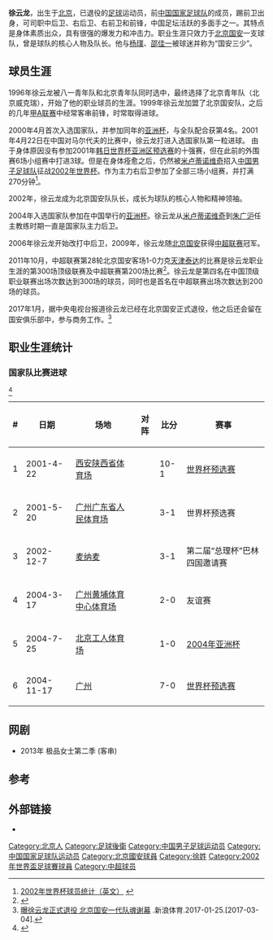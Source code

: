 {{Football player infobox
| playername = 徐云龙
| image =
| fullname = 徐云龙 
| height = 1.82米
| nickname = 国安三少,龙队
| dateofbirth = {{birth date and age|1979|2|17}}
| cityofbirth = [[北京|北京]]
| countryofbirth = {{flagicon|China}} [[中国|中国]]
| currentclub = 
| clubnumber = 
| position = [[后卫_(足球)|后卫]]、[[前卫|前卫]]、[[前锋_(足球)|前鋒]]
| youthyears = 
| youthclubs = 
| years = 1999-2016
| clubs = [[北京國安|北京國安]]
| caps(goals) = 415 (28)
| nationalyears = 2000-2008
| nationalteam = {{fb|CHN}}
| nationalcaps(goals) = 72 (7)
| pcupdate = 2016年9月18日
|ntupdate = |
}}
'''徐云龙'''{{BD|1979年|2月17日}}，出生于[[北京|北京]]，已退役的[[足球|足球]]运动员，前[[中国国家足球队|中国国家足球队]]的成员，踢前卫出身，可司职中后卫、右后卫、右前卫和前锋，中国足坛活跃的多面手之一。其特点是身体素质出众，具有很强的爆发力和冲击力。职业生涯只效力于[[北京国安|北京国安]]一支球队，曾是球队的核心人物及队长。他与[[杨璞|杨璞]]、[[邵佳一|邵佳一]]被球迷并称为“国安三少”。

== 球员生涯 ==
1996年徐云龙被八一青年队和北京青年队同时选中，最终选择了北京青年队（北京威克瑞），开始了他的职业球员的生涯。1999年徐云龙加盟了北京国安队，之后的几年[[甲A联赛|甲A联赛]]中经常客串前锋，时常取得进球。

2000年4月首次入选国家队，并参加同年的[[2000年亚洲杯足球赛|亚洲杯]]，与全队配合获第4名。2001年4月22日在中国对马尔代夫的比赛中，徐云龙打进入选国家队第一粒进球。 由于身体原因没有参加2001年[[2002年世界杯|韩日世界杯]][[2002年世界杯外围赛_(亚洲区)|亚洲区预选赛]]的十强赛，但在此前的外围赛6场小组赛中打进3球。但是在身体痊愈之后，仍然被[[米卢蒂诺维奇|米卢蒂诺维奇]]招入[[中国国家足球队|中国男子足球队]]征战[[2002年世界杯|2002年世界杯]]。作为主力右后卫参加了全部三场小组赛，并打满270分钟<ref>[http://www.fifa.com/worldcup/archive/edition=4395/statistics/players/topfoulscommitted.html 2002年世界杯球员统计（英文）] {{webarchive|url=https://web.archive.org/web/20131213002857/http://www.fifa.com/worldcup/archive/edition%3D4395/statistics/players/topfoulscommitted.html |date=2013-12-13 }}</ref>。

2002年，徐云龙成为北京国安队队长，成长为球队的核心人物和精神领袖。

2004年入选国家队参加在中国举行的[[2004年亚洲杯足球赛|亚洲杯]]。徐云龙从[[米卢蒂诺维奇|米卢蒂诺维奇]]到[[朱广沪|朱广沪]]任主教练时期一直是国家队主力后卫。

2006年徐云龙开始改打中后卫，2009年，徐云龙随[[北京国安|北京国安]]获得[[中超联赛|中超联赛]]冠军。

2011年10月，中超联赛第28轮北京国安客场1-0力克[[天津泰达|天津泰达]]的比赛是徐云龙职业生涯的第300场顶级联赛及中超联赛第200场比赛<ref>{{Cite web |url=http://sports.sina.com.cn/j/2011-10-23/00225798148.shtml |title=国安进亚冠!徐云龙第300场！工体看台或该以他命名 |access-date=2011-10-23 |archive-date=2019-08-20 |archive-url=https://web.archive.org/web/20190820112936/http://sports.sina.com.cn/j/2011-10-23/00225798148.shtml }}</ref>。徐云龙是第四名在中国顶级职业联赛出场次数达到300场的球员，同时也是首名在中超联赛出场次数达到200场的球员。

2017年1月，据中央电视台报道徐云龙已经在北京国安正式退役，他之后还会留在国安俱乐部中，参与商务工作。<ref>[http://sports.sina.com.cn/china/j/2017-01-25/doc-ifxzuswq3473124.shtml 曝徐云龙正式退役 北京国安一代队魂谢幕] {{Wayback|url=http://sports.sina.com.cn/china/j/2017-01-25/doc-ifxzuswq3473124.shtml |date=20190818223913 }}.新浪体育.2017-01-25.[2017-03-04].</ref>

==职业生涯统计==
===国家队比赛进球===
{{updated|2008-6-23}}<ref>{{zh-hans}}{{cite web | publisher =  | title = 中国国家足球队数据库 - 徐云龙 | url = http://teamchina.freehostia.com/player.php?id=xuyunlong | author =  | accessdate = 2012年7月6日 | archive-date = 2016年3月4日 | archive-url = https://web.archive.org/web/20160304111828/http://teamchina.freehostia.com/player.php?id=xuyunlong }}</ref>
{| class="wikitable" style="text-align: left; "
|- bgcolor = "red"
!#!!日期!!场地!!对阵!!比分!!赛事
|-
|1||2001-4-22||{{flagicon|CHN}} [[西安|西安]][[陕西省体育场|陕西省体育场]] || {{fb|MDV}}|| 10-1 || [[2002年世界杯外围赛|世界杯预选赛]]
|-
|2||2001-5-20||{{flagicon|CHN}}[[广州|广州]][[广东省人民体育场|广东省人民体育场]]||{{fb|CAM}}||3-1||世界杯预选赛
|-
|3||2002-12-7||{{flagicon|BHR}}[[麦纳麦|麦纳麦]]||{{fb|SYR}}||3-1||第二届“总理杯”巴林四国邀请赛
|-
|4||2004-3-17||{{flagicon|CHN}}[[广州|广州]][[黄埔体育中心体育场|黄埔体育中心体育场]]||{{fb|MYA|1974}}||2-0||友谊赛
|-
|5||2004-7-25||{{flagicon|CHN}}[[北京|北京]][[工人体育场|工人体育场]]||{{fb|QAT}}||1-0||[[2004年亚洲杯#A组|2004年亚洲杯]]
|-
|6||2004-11-17||{{flagicon|CHN}}[[广州|广州]]||{{fb|HKG}}||7-0|| [[2006年世界杯外围赛|世界杯预选赛]]
|}

==网剧==
*2013年 极品女士第二季 (客串)

== 参考 ==
{{reflist}}

== 外部链接 ==
* {{Sinaweibo|1884616407}}

{{HideH|HeadStyle=text-align:center;background:#FFD766;|Head=俱乐部荣誉}}
{{1999年甲A分类名单北京}}
{{2000年甲A分类名单北京}}
{{2001年甲A分类名单北京}}
{{2002年甲A分类名单北京}}
{{2003年甲A分类名单北京}}
{{2004年中超分类名单北京}}
{{2005年中超分类名单北京}}
{{2006年中超分类名单北京}}
{{2007年中超分类名单北京}}
{{2008年中超分类名单北京}}
{{2009年北京国安名单}}
{{2010年中超分类名单北京}}
{{2011年中超分类名单北京}}
{{2012年中超分类名单北京}}
{{2013年中超分类名单北京}}
{{2014年中超分类名单北京}}
{{2015年中超分类名单北京}}
{{2016年中超分类名单北京}}
{{HideF}}
{{2000年亚洲杯足球赛中国参赛名单}}
{{2002年世界杯足球赛中国参赛名单}}
{{2004年亚洲杯足球赛中国参赛名单}}
{{2013年中国足球超级联赛最佳阵容}}
{{2014年中国足球超级联赛最佳阵容}}
{{2015年中国足球超级联赛最佳阵容}}

{{DEFAULTSORT:Xu, Yunlong}}
[[Category:北京人|Category:北京人]]
[[Category:足球後衛|Category:足球後衛]]
[[Category:中国男子足球运动员|Category:中国男子足球运动员]]
[[Category:中国国家足球队运动员|Category:中国国家足球队运动员]]
[[Category:北京國安球員|Category:北京國安球員]]
[[Category:徐姓|Category:徐姓]]
[[Category:2002年世界盃足球賽球員|Category:2002年世界盃足球賽球員]]
[[Category:中超球员|Category:中超球员]]